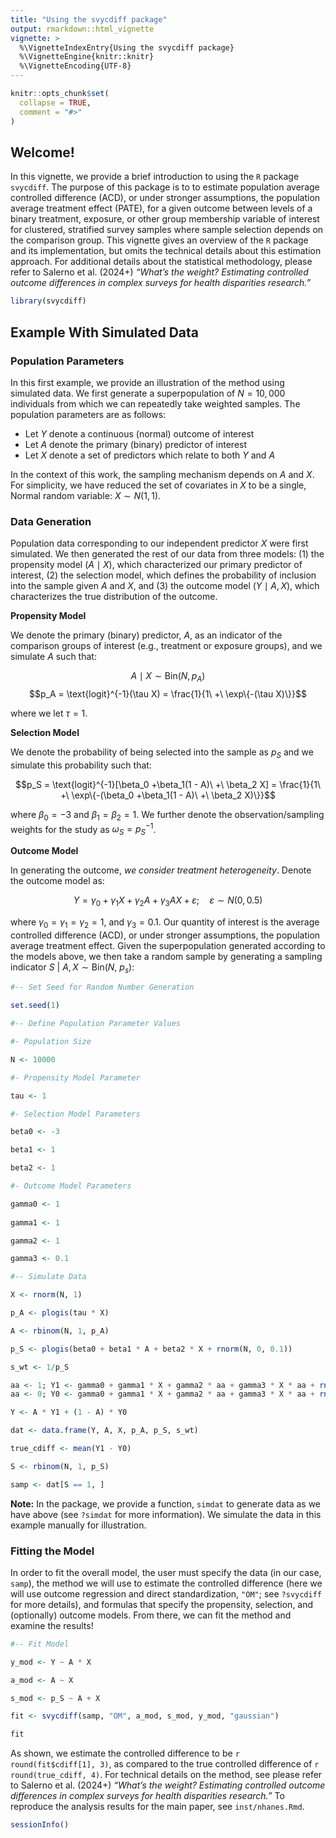 ```yaml
---
title: "Using the svycdiff package"
output: rmarkdown::html_vignette
vignette: >
  %\VignetteIndexEntry{Using the svycdiff package}
  %\VignetteEngine{knitr::knitr}
  %\VignetteEncoding{UTF-8}
---
```


```r
knitr::opts_chunk$set(
  collapse = TRUE,
  comment = "#>"
)
```

## Welcome!

In this vignette, we provide a brief introduction to using the `R` package `svycdiff`. The purpose of this package is to to estimate population average controlled difference (ACD), or under stronger assumptions, the population average treatment effect (PATE), for a given outcome between levels of a binary treatment, exposure, or other group membership variable of interest for clustered, stratified survey samples where sample selection depends on the comparison group. This vignette gives an overview of the `R` package and its implementation, but omits the technical details about this estimation approach. For additional details about the statistical methodology, please refer to Salerno et al. (2024+) *"What's the weight? Estimating controlled outcome differences in complex surveys for health disparities research."*

```r
library(svycdiff)
```

## Example With Simulated Data

### Population Parameters 

In this first example, we provide an illustration of the method using simulated data. We first generate a superpopulation of $N = 10,000$ individuals from which we can repeatedly take weighted samples. The population parameters are as follows:

- Let $Y$ denote a continuous (normal) outcome of interest
- Let $A$ denote the primary (binary) predictor of interest
- Let $X$ denote a set of predictors which relate to both $Y$ and $A$

In the context of this work, the sampling mechanism depends on $A$ and $X$. For simplicity, we have reduced the set of covariates in $X$ to be a single, Normal random variable: $X \sim N(1, 1)$.

### Data Generation

Population data corresponding to our independent predictor $X$ were first simulated. We then generated the rest of our data from three models: (1) the propensity model $(A \mid X)$, which characterized our primary predictor of interest, (2) the selection model, which defines the probability of inclusion into the sample given $A$ and $X$, and (3) the outcome model $(Y \mid A, X)$, which characterizes the true distribution of the outcome.

**Propensity Model**

We denote the primary (binary) predictor, $A$, as an indicator of the comparison groups of interest (e.g., treatment or exposure groups), and we simulate $A$ such that:

$$A \mid  X \sim \text{Bin}(N, p_A)$$ 
$$p_A = \text{logit}^{-1}(\tau X) = \frac{1}{1\ +\ \exp\{-(\tau X)\}}$$

where we let $\tau = 1$.
  
**Selection Model**

We denote the probability of being selected into the sample as $p_S$ and we simulate this probability such that:
  
$$p_S = \text{logit}^{-1}[\beta_0 +\beta_1(1 - A)\ +\ \beta_2 X] = \frac{1}{1\ +\ \exp\{-(\beta_0 +\beta_1(1 - A)\ +\ \beta_2 X)\}}$$

where $\beta_0 = -3$ and $\beta_1 = \beta_2 = 1$. We further denote the observation/sampling weights for the study as $\omega_S = p_S^{-1}$.

**Outcome Model**

In generating the outcome, *we consider treatment heterogeneity*. Denote the outcome model as:
   
$$Y = \gamma_0 + \gamma_1 X + \gamma_2 A + \gamma_3 A X + \varepsilon;
\quad \varepsilon \sim N(0, 0.5)$$

where $\gamma_0 = \gamma_1 = \gamma_2 = 1$, and $\gamma_3 = 0.1$. Our quantity of interest is the average controlled difference (ACD), or under stronger assumptions, the population average treatment effect. Given the superpopulation generated according to the models above, we then take a random sample by generating a sampling indicator $S\ |\ A, X \sim \text{Bin}(N,\ p_s)$:

```r

#-- Set Seed for Random Number Generation

set.seed(1)

#-- Define Population Parameter Values

#- Population Size

N <- 10000

#- Propensity Model Parameter

tau <- 1

#- Selection Model Parameters

beta0 <- -3

beta1 <- 1 

beta2 <- 1 

#- Outcome Model Parameters

gamma0 <- 1
  
gamma1 <- 1

gamma2 <- 1

gamma3 <- 0.1

#-- Simulate Data

X <- rnorm(N, 1)

p_A <- plogis(tau * X)

A <- rbinom(N, 1, p_A)

p_S <- plogis(beta0 + beta1 * A + beta2 * X + rnorm(N, 0, 0.1))

s_wt <- 1/p_S

aa <- 1; Y1 <- gamma0 + gamma1 * X + gamma2 * aa + gamma3 * X * aa + rnorm(N)
aa <- 0; Y0 <- gamma0 + gamma1 * X + gamma2 * aa + gamma3 * X * aa + rnorm(N)

Y <- A * Y1 + (1 - A) * Y0

dat <- data.frame(Y, A, X, p_A, p_S, s_wt)

true_cdiff <- mean(Y1 - Y0)

S <- rbinom(N, 1, p_S)

samp <- dat[S == 1, ]

```

**Note:** In the package, we provide a function, `simdat` to generate data as we have above (see `?simdat` for more information). We simulate the data in this example manually for illustration.

### Fitting the Model

In order to fit the overall model, the user must specify the data (in our case, `samp`), the method we will use to estimate the controlled difference (here we will use outcome regression and direct standardization, `"OM"`; see `?svycdiff` for more details), and formulas that specify the propensity, selection, and (optionally) outcome models. From there, we can fit the method and examine the results!

```r

#-- Fit Model

y_mod <- Y ~ A * X

a_mod <- A ~ X

s_mod <- p_S ~ A + X

fit <- svycdiff(samp, "OM", a_mod, s_mod, y_mod, "gaussian")

fit

```

As shown, we estimate the controlled difference to be `r round(fit$cdiff[1], 3)`, as compared to the true controlled difference of `r round(true_cdiff, 4)`. For technical details on the method, see please refer to Salerno et al. (2024+) *"What's the weight? Estimating controlled outcome differences in complex surveys for health disparities research."* To reproduce the analysis results for the main paper, see `inst/nhanes.Rmd`.

```r
sessionInfo()
```
